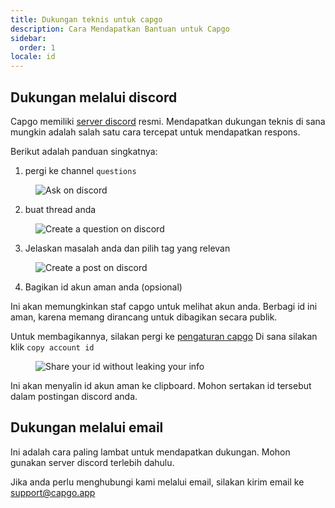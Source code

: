 ```yaml
---
title: Dukungan teknis untuk capgo
description: Cara Mendapatkan Bantuan untuk Capgo
sidebar:
  order: 1
locale: id
---
```


## Dukungan melalui discord

Capgo memiliki [server discord](https://discordcom/invite/VnYRvBfgA6) resmi. Mendapatkan dukungan teknis di sana mungkin adalah salah satu cara tercepat untuk mendapatkan respons.

Berikut adalah panduan singkatnya:

1. pergi ke channel `questions`

<figure><img style="margin-left: auto; margin-right: auto" src="/discord-questions.webp" alt="Ask on discord" /><figcaption></figcaption></figure>

2. buat thread anda

<figure><img style="margin-left: auto; margin-right: auto" src="/discord-newquestion.webp" alt="Create a question on discord" /><figcaption></figcaption></figure>

3. Jelaskan masalah anda dan pilih tag yang relevan

<figure><img style="margin-left: auto; margin-right: auto" src="/discord-new-post.webp" alt="Create a post on discord" /><figcaption></figcaption></figure>

4. Bagikan id akun aman anda (opsional)

Ini akan memungkinkan staf capgo untuk melihat akun anda. Berbagi id ini aman, karena memang dirancang untuk dibagikan secara publik.

Untuk membagikannya, silakan pergi ke [pengaturan capgo](https://webcapgo.app/dashboard/settings/account/) Di sana silakan klik `copy account id`

<figure><img style="margin-left: auto; margin-right: auto" src="/share-secure-id.webp" alt="Share your id without leaking your info" /><figcaption></figcaption></figure>

Ini akan menyalin id akun aman ke clipboard. Mohon sertakan id tersebut dalam postingan discord anda.

## Dukungan melalui email

Ini adalah cara paling lambat untuk mendapatkan dukungan. Mohon gunakan server discord terlebih dahulu.

Jika anda perlu menghubungi kami melalui email, silakan kirim email ke support@capgo.app